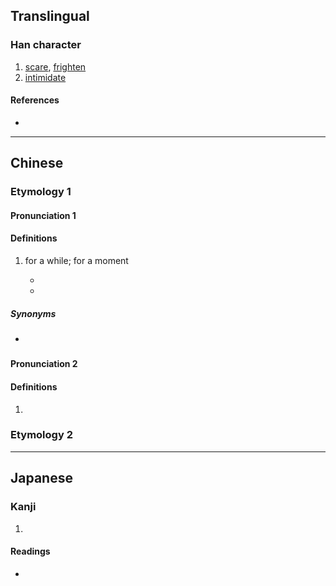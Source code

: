 {{character info/new}}
{{also|嚇}}
==Translingual==

===Han character===
{{Han char|rn=30|rad=口|as=03|sn=6|four=|canj=RMY|ids=⿰口下}}

# [[scare]], [[frighten]]
# [[intimidate]]

====References====
* {{Han ref|kx=0177.021|dkj=03306|dj=0394.050|hdz=10577.020|uh=5413|ud=21523}}

----

==Chinese==

===Etymology 1===
{{zh-forms}}

====Pronunciation 1====
{{zh-pron
|c=haa5
|cat=part
}}

====Definitions====
{{zh-hanzi}}

# {{lb|zh|Cantonese}} {{non-gloss definition|grammatical particle used to emphasise an activity which goes on for a brief moment.}} for a while; for a moment
#* {{zh-x|等 我 諗 吓。|Let me think about it for '''a while'''.|C-GZ|tr=dang2 ngo5 nam2 haa5.}}
#* {{zh-x|我 聽日 行 吓。|Tomorrow, I will take a '''little''' walk.|C-GZ|tr=ngo5 ting1 jat6 haang4 haa5.}}

=====Synonyms=====
* {{qualifier|Mandarin}} {{zh-l|一下}}

====Pronunciation 2====
{{zh-pron
|c=haa2
|cat=part
}}

====Definitions====
{{zh-hanzi}}

# {{lb|zh|Cantonese}} {{non-gloss definition|used as question tag}}

===Etymology 2===
{{zh-see|嚇}}

----

==Japanese==

===Kanji===
{{ja-kanji|grade=|rs=口03}}

# {{defn|lang=ja|sort=口03}}

====Readings====
* {{ja-readings|on=[[か]] (ka)|kun=[[おどす]] (odosu)}}